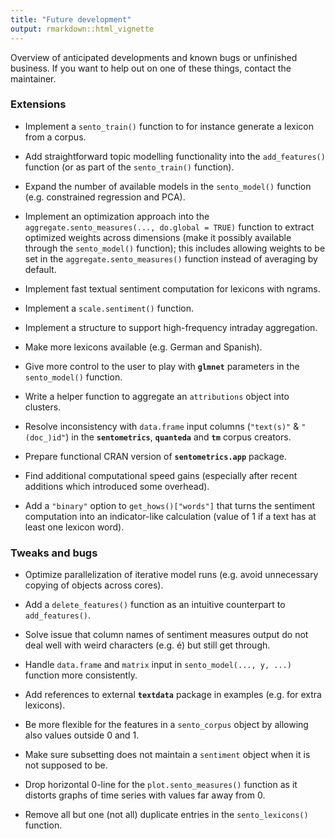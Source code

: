 ```yaml
---
title: "Future development"
output: rmarkdown::html_vignette
---
```


Overview of anticipated developments and known bugs or unfinished business. If you want to help out on one of these things, contact the maintainer.

### Extensions

- Implement a `sento_train()` function to for instance generate a lexicon from a corpus.

- Add straightforward topic modelling functionality into the `add_features()` function (or as part of the `sento_train()` function).

- Expand the number of available models in the `sento_model()` function (e.g. constrained regression and PCA).

- Implement an optimization approach into the `aggregate.sento_measures(..., do.global = TRUE)` function to extract optimized weights across dimensions (make it possibly available through the `sento_model()` function); this includes allowing weights to be set in the `aggregate.sento_measures()` function instead of averaging by default.

- Implement fast textual sentiment computation for lexicons with ngrams.

- Implement a `scale.sentiment()` function.

- Implement a structure to support high-frequency intraday aggregation.

- Make more lexicons available (e.g. German and Spanish).

- Give more control to the user to play with **`glmnet`** parameters in the `sento_model()` function.

- Write a helper function to aggregate an `attributions` object into clusters.

- Resolve inconsistency with `data.frame` input columns (`"text(s)"` & `"(doc_)id"`) in the **`sentometrics`**, **`quanteda`** and **`tm`** corpus creators.

- Prepare functional CRAN version of **`sentometrics.app`** package.

- Find additional computational speed gains (especially after recent additions which introduced some overhead).

- Add a `"binary"` option to `get_hows()["words"]` that turns the sentiment computation into an indicator-like calculation (value of 1 if a text has at least one lexicon word).

### Tweaks and bugs

- Optimize parallelization of iterative model runs (e.g. avoid unnecessary copying of objects across cores).

- Add a `delete_features()` function as an intuitive counterpart to `add_features()`.

- Solve issue that column names of sentiment measures output do not deal well with weird characters (e.g. é) but still get through.

- Handle `data.frame` and `matrix` input in `sento_model(..., y, ...)` function more consistently.

- Add references to external **`textdata`** package in examples (e.g. for extra lexicons).

- Be more flexible for the features in a `sento_corpus` object by allowing also values outside 0 and 1.

- Make sure subsetting does not maintain a `sentiment` object when it is not supposed to be.

- Drop horizontal 0-line for the `plot.sento_measures()` function as it distorts graphs of time series with values far away from 0.

- Remove all but one (not all) duplicate entries in the `sento_lexicons()` function.

